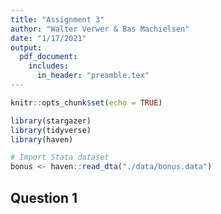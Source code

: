 ```yaml
---
title: "Assignment 3"
author: "Walter Verwer & Bas Machielsen"
date: "1/17/2021"
output:
  pdf_document:
    includes:
      in_header: "preamble.tex"
---
```


```r
knitr::opts_chunk$set(echo = TRUE)

library(stargazer)
library(tidyverse)
library(haven)

# Import Stata dataset
bonus <- haven::read_dta("./data/bonus.data")
```

## Question 1

